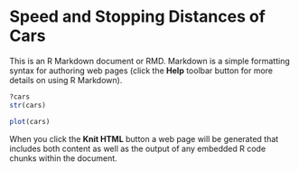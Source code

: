 Speed and Stopping Distances of Cars
========================================================

This is an R Markdown document or RMD. Markdown is a simple formatting syntax for authoring web pages (click the **Help** toolbar button for more details on using R Markdown).

```r
?cars
str(cars)
```


```r
plot(cars)
```



When you click the **Knit HTML** button a web page will be generated that includes both content as well as the output of any embedded R code chunks within the document.
